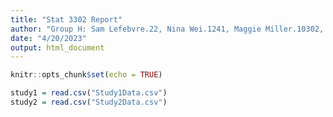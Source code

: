---
title: "Stat 3302 Report"
author: "Group H: Sam Lefebvre.22, Nina Wei.1241, Maggie Miller.10302, Kevin Song.1649"
date: "4/20/2023"
output: html_document
---

```{r setup, include=FALSE}
knitr::opts_chunk$set(echo = TRUE)
```

```{r}
study1 = read.csv("Study1Data.csv")
study2 = read.csv("Study2Data.csv")
```

